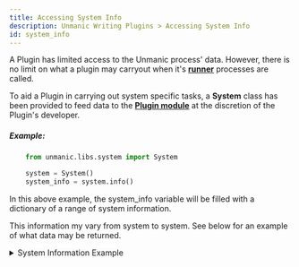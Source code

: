 ```yaml
---
title: Accessing System Info
description: Unmanic Writing Plugins > Accessing System Info
id: system_info
---
```



A Plugin has limited access to the Unmanic process' data. However, there is no limit
on what a plugin may carryout when it's [**runner**](/docs/development/writing_plugins/introduction#runners)
processes are called.


To aid a Plugin in carrying out system specific tasks, a **System** class has been provided 
to feed data to the [**Plugin module**](/docs/development/writing_plugins/introduction#plugin-module) at the 
discretion of the Plugin's developer.


##### Example:
```python
    from unmanic.libs.system import System

    system = System()
    system_info = system.info()
```

In this above example, the system_info variable will be filled with a dictionary of a range
of system information.

This information my vary from system to system. See below for an example of what data may be 
returned.

<details>
<summary>System Information Example</summary>

```json
{
    "devices": {
        "cpu_info": {
            "python_version": "3.8.10.final.0 (64 bit)",
            "cpuinfo_version": [
                7,
                0,
                0
            ],
            "cpuinfo_version_string": "7.0.0",
            "arch": "X86_64",
            "bits": 64,
            "count": 8,
            "arch_string_raw": "x86_64",
            "vendor_id_raw": "GenuineIntel",
            "brand_raw": "Intel(R) Core(TM) i7-6770HQ CPU @ 2.60GHz",
            "hz_advertised_friendly": "2.6000 GHz",
            "hz_actual_friendly": "2.8001 GHz",
            "hz_advertised": [
                2600000000,
                0
            ],
            "hz_actual": [
                2800121000,
                0
            ],
            "stepping": 3,
            "model": 94,
            "family": 6,
            "flags": [
                "3dnowprefetch",
                "abm",
                "acpi",
                "adx",
                "aes",
                "aperfmperf",
                "apic",
                "arat",
                "arch_perfmon",
                "art",
                "avx",
                "avx2",
                "bmi1",
                "bmi2",
                "bts",
                "clflush",
                "clflushopt",
                "cmov",
                "constant_tsc",
                "cpuid",
                "cpuid_fault",
                "cx16",
                "cx8",
                "de",
                "ds_cpl",
                "dtes64",
                "dtherm",
                "dts",
                "epb",
                "ept",
                "ept_ad",
                "erms",
                "est",
                "f16c",
                "flexpriority",
                "flush_l1d",
                "fma",
                "fpu",
                "fsgsbase",
                "fxsr",
                "hle",
                "ht",
                "hwp",
                "hwp_act_window",
                "hwp_epp",
                "hwp_notify",
                "ibpb",
                "ibrs",
                "ida",
                "intel_pt",
                "invpcid",
                "invpcid_single",
                "lahf_lm",
                "lm",
                "mca",
                "mce",
                "md_clear",
                "mmx",
                "monitor",
                "movbe",
                "mpx",
                "msr",
                "mtrr",
                "nonstop_tsc",
                "nopl",
                "nx",
                "osxsave",
                "pae",
                "pat",
                "pbe",
                "pcid",
                "pclmulqdq",
                "pdcm",
                "pdpe1gb",
                "pebs",
                "pge",
                "pln",
                "pni",
                "popcnt",
                "pse",
                "pse36",
                "pti",
                "pts",
                "rdrand",
                "rdrnd",
                "rdseed",
                "rdtscp",
                "rep_good",
                "rtm",
                "sdbg",
                "sep",
                "sgx",
                "smap",
                "smep",
                "ss",
                "ssbd",
                "sse",
                "sse2",
                "sse4_1",
                "sse4_2",
                "ssse3",
                "stibp",
                "syscall",
                "tm",
                "tm2",
                "tpr_shadow",
                "tsc",
                "tsc_adjust",
                "tsc_deadline_timer",
                "tscdeadline",
                "vme",
                "vmx",
                "vnmi",
                "vpid",
                "x2apic",
                "xgetbv1",
                "xsave",
                "xsavec",
                "xsaveopt",
                "xsaves",
                "xtopology",
                "xtpr"
            ],
            "l3_cache_size": 6291456,
            "l2_cache_size": "1 MiB",
            "l1_data_cache_size": "128 KiB",
            "l1_instruction_cache_size": "128 KiB",
            "l2_cache_line_size": 256,
            "l2_cache_associativity": 6
        },
        "gpu_info": []
    },
    "platform": [
        "Linux",
        "nightcrawler",
        "5.8.0-44-generic",
        "#50~20.04.1-Ubuntu SMP Wed Feb 10 21:07:30 UTC 2021",
        "x86_64",
        "x86_64"
    ],
    "python": "3.8.5.final.0"
}
```

</details>
